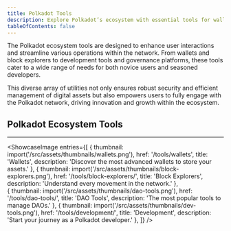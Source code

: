 ```yaml
---
title: Polkadot Tools
description: Explore Polkadot’s ecosystem with essential tools for wallets, block explorers, development, governance, multisig wallets, and analytics.
tableOfContents: false
---
```



The Polkadot ecosystem tools are designed to enhance user interactions and streamline various operations within the network. 
From wallets and block explorers to development tools and governance platforms, 
these tools cater to a wide range of needs for both novice users and seasoned developers. 

This diverse array of utilities not only ensures robust security and efficient management of digital assets 
but also empowers users to fully engage with the Polkadot network, driving innovation and growth within the ecosystem.

## Polkadot Ecosystem Tools
----------------
<ShowcaseImage
  entries={[
        {
      thumbnail: import('/src/assets/thumbnails/wallets.png'),
      href: '/tools/wallets',
      title: 'Wallets',
      description: 'Discover the most advanced wallets to store your assets.'
    },
                     {
      thumbnail: import('/src/assets/thumbnails/block-explorers.png'),
      href: '/tools/block-explorers/',
      title: 'Block Explorers',
      description: 'Understand every movement in the network.'
      },  
          {
      thumbnail: import('/src/assets/thumbnails/dao-tools.png'),
      href: '/tools/dao-tools/',
      title: 'DAO Tools',
      description: 'The most popular tools to manage DAOs.'
      },
    {
      thumbnail: import('/src/assets/thumbnails/dev-tools.png'),
      href: '/tools/development/',
      title: 'Development',
      description: 'Start your journey as a Polkadot developer.'
      },
  ]}
/>  